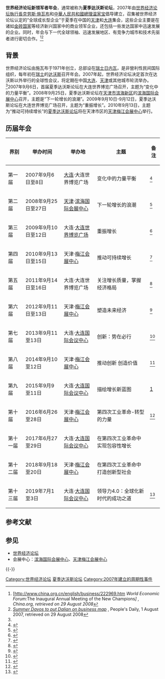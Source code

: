 {{noteTA
|1=zh-cn:达沃斯; zh-hk:達沃斯; zh-tw:達佛斯
}}

{{infobox Organization
|name             = 世界经济论坛·新领军者年会<br />夏季达沃斯论坛
|original_name    = Annual Meeting of the New Champions
|image            = World Economic Forum logo.svg
|image_border     = <!-- 另一个图片，用于分隔上一个参数中图片和下面各项参数 -->
|size             = 200px
|caption          = 
|map              = <!-- 地图图片 -->
|msize            = <!-- 地图宽度，默认值：250px -->
|mcaption         = <!-- 地图标题 -->
|abbreviation     = <!-- 简称 -->
|motto            = <!-- 组织宣言 -->
|formation        = {{start date and age|2007}}
|founder          = [[克劳斯·施瓦布|克劳斯·施瓦布]]和[[温家宝|温家宝]]
|extinction       = <!-- 解散时间 -->
|type             = 非營利性民间国际组织
|status           = <!-- 状态（如：临时机构，特别机构，协会，基金会等） -->
|purpose          = 世界经济
|headquarters     = {{SWI}}[[日内瓦|日内瓦]]
|location         = 全球
|region_served    = <!-- 服务区域 -->
|membership       = <!-- 成员资格（如：个人成员，团体成员等） -->
|language         = 中文、英语
|leader_title     = <!-- 领导人职位名称（如：主席，秘书长等） -->
|leader_name      = [[克劳斯·施瓦布|克劳斯·施瓦布]]
|main_organ       = <!-- 主要运行机构（如：董事会，办公室等） -->
|parent_organization = <!-- 上级组织 -->
|affiliations     = <!-- 附属或分支组织 -->
|num_staff        = <!-- 雇员人数 -->
|num_volunteers   = <!-- 志愿者人数 -->
|budget           = <!-- 预算 -->
|website          = [http://chinese.weforum.org/ chinese.weforum.org]
|remarks          = <!-- 注释 -->
}}
'''世界经济论坛新领军者年会'''，通常被称为'''夏季达沃斯论坛'''，2007年由[[世界经济论坛|世界经济论坛]][[執行長|執行長]][[克劳斯·施瓦布|克劳斯·施瓦布]]和[[中華人民共和國總理|中華人民共和國總理]][[温家宝|温家宝]]倡导建立，召集被世界经济论坛认定的“全球成长型企业”于夏季在中国的[[天津|天津]]和[[大连|大连]]集会，这些企业主要是在诸如[[金砖国家|金砖国家]]等经济新兴国家中的商业领军企业，还包括一些发达国家中迅速发展的企业。同时，年会与下一代全球领袖、迅速发展地区、有竞争力城市和技术先驱者进行密切合作。<ref>[http://www.china.org.cn/english/business/222969.htm ''World Economic Forum: ''The Inaugural Annual Meeting of the New Champions''] {{Wayback|url=http://www.china.org.cn/english/business/222969.htm |date=20150923232350 }}, China.org, retrieved on 29 August 2008''</ref><ref>[http://english.peopledaily.com.cn/90001/90778/6228850.html ''Summer Davos to put Dalian on business map''] {{Wayback|url=http://english.peopledaily.com.cn/90001/90778/6228850.html |date=20121003065156 }}, People's Daily, 1 August 2007, retrieved on 29 August 2008</ref>

== 背景 ==
世界经济论坛由施瓦布于1971年创立，总部设在[[瑞士|瑞士]][[日内瓦|日内瓦]]，是非營利性民间国际组织，每年初在[[瑞士|瑞士]]的[[达沃斯|达沃斯]]召开年会。2007年起，世界经济论坛决定首次在达沃斯以外举行的全球性会议，将定期在中国[[大连|大连]]、[[天津|天津]]或其他城市轮流举办。<ref name="2007年夏季达沃斯" />2007年9月6日，首届夏季达沃斯论坛在大连世界博览广场召开，主题为“变化中的力量平衡”。2008年9月25日，夏季达沃斯论坛在[[天津市|天津市]][[滨海新区|滨海新区]]的[[滨海国际会展中心|滨海国际会展中心]]召开，主题是“下一轮增长的浪潮”。2009年9月10日-9月12日，夏季达沃斯论坛在大连世界博览广场召开，主题为“重振增长”。2010年9月13日，主题为“推动可持续增长”的[[2010年夏季达沃斯论坛|夏季达沃斯论坛]]将在天津市区的[[天津梅江会展中心|天津梅江会展中心]]举行。

== 历届年会 ==
{| class="wikitable sortable"
|-
! 界别 !! 举办时间 !! 举办地 !! 主题 !! 备注
|-
| 第一届 || 2007年9月6日至8日 || [[大连|大连]]·大连世界博览广场 || 变化中的力量平衡 || <ref name="2007年夏季达沃斯">{{cite web | url=http://cpc.people.com.cn/GB/64162/64165/70293/70299/7245583.html | title=2007年9月6日 首届夏季达沃斯论坛在大连举行 | publisher=中国共产党新闻网 | accessdate=2013-09-11 | archive-date=2019-05-11 | archive-url=https://web.archive.org/web/20190511110857/http://cpc.people.com.cn/GB/64162/64165/70293/70299/7245583.html }}</ref>
|-
| 第二届 || 2008年9月25日至27日 || [[天津|天津]]·[[滨海国际会展中心|滨海国际会展中心]] || 下一轮增长的浪潮 || <ref>{{cite web | url=http://www.ce.cn/xwzx/gnsz/gdxw/201109/14/t20110914_22691907.shtml | title=下一轮增长浪潮——第二届夏季达沃斯论坛回眸 | publisher=中国经济网 | accessdate=2013-09-11 | archive-url=https://web.archive.org/web/20160817102436/http://www.ce.cn/xwzx/gnsz/gdxw/201109/14/t20110914_22691907.shtml | archive-date=2016-08-17 | dead-url=yes }}</ref>
|-
| 第三届 || 2009年9月10日至12日 || 大连·[[大连世界博览广场|大连世界博览广场]] || 重振增长 || <ref>{{cite web | url=http://finance.people.com.cn/h/2011/0915/c227865-723396865.html | title=重振增长 共谋发展 | publisher=人民网 | accessdate=2013-09-11 | archive-url=https://web.archive.org/web/20160304085110/http://finance.people.com.cn/h/2011/0915/c227865-723396865.html | archive-date=2016-03-04 | dead-url=yes }}</ref>
|-
| 第四届 || 2010年9月13日至15日 || 天津·[[天津梅江会展中心|梅江会展中心]] || 推动可持续增长 || <ref name="2010年夏季达沃斯">{{cite web | url=http://www.tj.xinhuanet.com/2010-03/17/content_19265048.htm | title=2010年夏季达沃斯论坛主题："推动可持续增长" | publisher=新华网 | accessdate=2013-09-11 | deadurl=yes | archiveurl=https://web.archive.org/web/20160305023706/http://www.tj.xinhuanet.com/2010-03/17/content_19265048.htm | archivedate=2016-03-05 }}</ref>
|-
| 第五届 || 2011年9月14日至16日 || 大连·大连世界博览广场 || 关注增长质量，掌握经济格局 || <ref>{{cite web| url=http://dycj.ynet.com/3.1/1109/07/6203869.html| title=大连达沃斯：“关注增长质量，掌控经济格局”| publisher=北青网| accessdate=2013-09-11| deadurl=yes| archiveurl=https://archive.is/20130911090720/http://dycj.ynet.com/3.1/1109/07/6203869.html| archivedate=2013-09-11}}</ref>
|-
| 第六届 || 2012年9月11日至13日 || 天津·[[天津梅江会展中心|梅江会展中心]] || 塑造未来经济 || <ref>{{cite web | url=http://www.chinadaily.com.cn/dfpd/2011-11/21/content_14131583.htm | title=2012年夏季达沃斯将于9月11日在津召开，主旨为“塑造未来经济” | publisher=中国日报 | accessdate=2013-09-11 | archive-date=2020-09-26 | archive-url=https://web.archive.org/web/20200926132158/https://www.chinadaily.com.cn/dfpd/2011-11/21/content_14131583.htm }}</ref>
|-
| 第七届 || 2013年9月11至13日 || 大连·[[大连国际会议中心|大连国际会议中心]] || 创新：势在必行 || <ref>{{cite web | url=http://news.hexun.com/2013-09-11/157934896.html | title=本届夏季达沃斯年会主题 创新：势在必行 | publisher=和讯网 | accessdate=2013-09-11 | archive-url=https://web.archive.org/web/20140401130117/http://news.hexun.com/2013-09-11/157934896.html | archive-date=2014-04-01 | dead-url=yes }}</ref>
|-
| 第八届 || 2014年9月10至12日 || 天津·[[天津梅江会展中心|梅江会展中心]] || 推动创新 创造价值 || <ref>{{cite web | url=http://news.hexun.com/2014-03-20/163229808.html | title=2014夏季达沃斯论坛议题头脑风暴“席卷”天津 | publisher=和讯网 | accessdate=2014-03-23 | archive-url=https://web.archive.org/web/20140323123208/http://news.hexun.com/2014-03-20/163229808.html | archive-date=2014-03-23 | dead-url=yes }}</ref>
|-
| 第九届 || 2015年9月9至11日 || 大连·[[大连国际会议中心|大连国际会议中心]] || 描绘增长新蓝图 || [http://www.xinhuanet.com/fortune/2015dwslt_zb2/index.htm] {{Wayback|url=http://www.xinhuanet.com/fortune/2015dwslt_zb2/index.htm |date=20200814212357 }}
|-
| 第十届 || 2016年6月26至28日 || 天津·[[天津梅江会展中心|梅江会展中心]] || 第四次工业革命-转型的力量 || <ref>{{cite web | url=http://economy.enorth.com.cn/system/2016/04/15/030922578.shtml | title=2014夏季达沃斯论坛议题头脑风暴“席卷”天津 | publisher=渤海早报 | accessdate=2016-05-03 | archive-date=2020-11-04 | archive-url=https://web.archive.org/web/20201104160728/http://economy.enorth.com.cn/system/2016/04/15/030922578.shtml }}</ref>
|-
| 第十一届 || 2017年6月27至29日 || 大连·[[大连国际会议中心|大连国际会议中心]] ||在第四次工业革命中实现包容性增长  || 
|-
| 第十二届 || 2018年9月18至20日 || 天津·[[天津梅江会展中心|梅江会展中心]] ||在第四次工业革命中打造创新型社会  || 
|-
| 第十三届 || 2019年7月1至3日 || 大连·[[大连国际会议中心|大连国际会议中心]] || 领导力4.0：全球化新时代的成功之道 || <ref>{{cite web | url=https://www.fmprc.gov.cn/web/wjdt_674879/wsrc_674883/t1675377.shtml | title=李克强将出席第十三届夏季达沃斯论坛 | publisher=中华人民共和国外交部 | accessdate=2019-06-25 | archive-date=2020-11-04 | archive-url=https://web.archive.org/web/20201104070914/https://www.fmprc.gov.cn/web/wjdt_674879/wsrc_674883/t1675377.shtml }}</ref>
|}

== 参考文献 ==
{{Reflist|30em}}

== 参见 ==
* [[世界经济论坛|世界经济论坛]]
* 会展中心：[[滨海国际会展中心|滨海国际会展中心]]、[[天津梅江会展中心|天津梅江会展中心]]

{{-}}
{{夏季达沃斯论坛}}
{{中华人民共和国外交}}

[[Category:世界经济论坛|Category:世界经济论坛]]
[[Category:夏季达沃斯论坛|]]
[[Category:2007年建立的周期性事件|Category:2007年建立的周期性事件]]